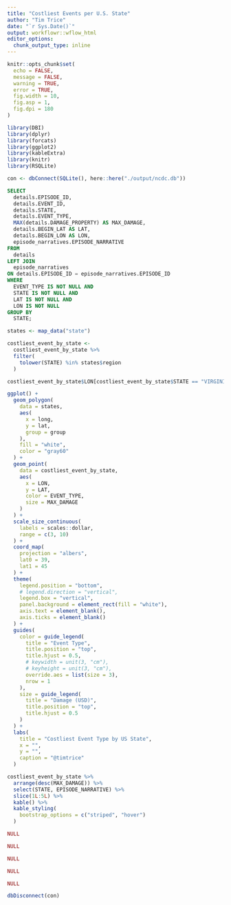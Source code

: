 ```yaml
---
title: "Costliest Events per U.S. State"
author: "Tim Trice"
date: "`r Sys.Date()`"
output: workflowr::wflow_html
editor_options:
  chunk_output_type: inline
---
```


```r
knitr::opts_chunk$set(
  echo = FALSE, 
  message = FALSE, 
  warning = TRUE, 
  error = TRUE, 
  fig.width = 10, 
  fig.asp = 1, 
  fig.dpi = 180
)
```

```r
library(DBI)
library(dplyr)
library(forcats)
library(ggplot2)
library(kableExtra)
library(knitr)
library(RSQLite)
```

```r
con <- dbConnect(SQLite(), here::here("./output/ncdc.db"))
```

```sql
SELECT
  details.EPISODE_ID, 
  details.EVENT_ID, 
  details.STATE, 
  details.EVENT_TYPE, 
  MAX(details.DAMAGE_PROPERTY) AS MAX_DAMAGE, 
  details.BEGIN_LAT AS LAT, 
  details.BEGIN_LON AS LON, 
  episode_narratives.EPISODE_NARRATIVE
FROM
  details
LEFT JOIN 
  episode_narratives
ON details.EPISODE_ID = episode_narratives.EPISODE_ID
WHERE
  EVENT_TYPE IS NOT NULL AND
  STATE IS NOT NULL AND 
  LAT IS NOT NULL AND 
  LON IS NOT NULL
GROUP BY
  STATE;
```

```r
states <- map_data("state")

costliest_event_by_state <- 
  costliest_event_by_state %>% 
  filter(
    tolower(STATE) %in% states$region
  )

costliest_event_by_state$LON[costliest_event_by_state$STATE == "VIRGINIA"] <- -79.51
```

```r
ggplot() + 
  geom_polygon(
    data = states, 
    aes(
      x = long, 
      y = lat, 
      group = group
    ), 
    fill = "white", 
    color = "gray60"
  ) + 
  geom_point(
    data = costliest_event_by_state, 
    aes(
      x = LON, 
      y = LAT, 
      color = EVENT_TYPE, 
      size = MAX_DAMAGE
    )
  ) + 
  scale_size_continuous(
    labels = scales::dollar, 
    range = c(3, 10)
  ) + 
  coord_map(
    projection = "albers", 
    lat0 = 39, 
    lat1 = 45
  ) + 
  theme(
    legend.position = "bottom", 
    # legend.direction = "vertical", 
    legend.box = "vertical", 
    panel.background = element_rect(fill = "white"), 
    axis.text = element_blank(), 
    axis.ticks = element_blank()
  ) + 
  guides(
    color = guide_legend(
      title = "Event Type", 
      title.position = "top", 
      title.hjust = 0.5, 
      # keywidth = unit(3, "cm"), 
      # keyheight = unit(3, "cm"), 
      override.aes = list(size = 3), 
      nrow = 1
    ), 
    size = guide_legend(
      title = "Damage (USD)", 
      title.position = "top", 
      title.hjust = 0.5
    )
  ) + 
  labs(
    title = "Costliest Event Type by US State", 
    x = "", 
    y = "", 
    caption = "@timtrice"
  )
```

```r
costliest_event_by_state %>% 
  arrange(desc(MAX_DAMAGE)) %>% 
  select(STATE, EPISODE_NARRATIVE) %>% 
  slice(1L:5L) %>% 
  kable() %>% 
  kable_styling(
    bootstrap_options = c("striped", "hover")
  )
```

```r
NULL
```

```r
NULL
```

```r
NULL
```

```r
NULL
```

```r
NULL
```

```r
dbDisconnect(con)
```
